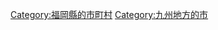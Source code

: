 {{Commonscat|Tagawa, Fukuoka}}
{{Catmore}}

{{DEFAULTSORT:Tagawa-shi}}
[[Category:福岡縣的市町村|Category:福岡縣的市町村]]
[[Category:九州地方的市|Category:九州地方的市]]